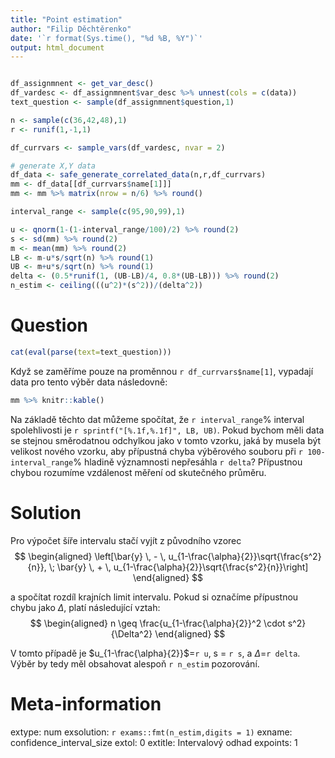 ```yaml
---
title: "Point estimation"
author: "Filip Děchtěrenko"
date: '`r format(Sys.time(), "%d %B, %Y")`'
output: html_document
---
```


```r

```


```r

df_assignmnent <- get_var_desc()
df_vardesc <- df_assignmnent$var_desc %>% unnest(cols = c(data))
text_question <- sample(df_assignmnent$question,1)

n <- sample(c(36,42,48),1)
r <- runif(1,-1,1)

df_currvars <- sample_vars(df_vardesc, nvar = 2)

# generate X,Y data
df_data <- safe_generate_correlated_data(n,r,df_currvars)
mm <- df_data[[df_currvars$name[1]]] 
mm <- mm %>% matrix(nrow = n/6) %>% round()

interval_range <- sample(c(95,90,99),1)

u <- qnorm(1-(1-interval_range/100)/2) %>% round(2)
s <- sd(mm) %>% round(2)
m <- mean(mm) %>% round(2)
LB <- m-u*s/sqrt(n) %>% round(1)
UB <- m+u*s/sqrt(n) %>% round(1)
delta <- (0.5*runif(1, (UB-LB)/4, 0.8*(UB-LB))) %>% round(2)
n_estim <- ceiling(((u^2)*(s^2))/(delta^2))
```



Question
========
```r
cat(eval(parse(text=text_question)))
```

Když se zaměříme pouze na proměnnou `r df_currvars$name[1]`, vypadají data pro tento výběr data následovně:

```r
mm %>% knitr::kable()
```

Na základě těchto dat můžeme spočítat, že `r interval_range`% interval spolehlivosti je `r sprintf("[%.1f,%.1f]", LB, UB)`. Pokud bychom měli data se stejnou směrodatnou odchylkou jako v tomto vzorku, jaká by musela být velikost nového vzorku, aby přípustná chyba výběrového souboru při `r 100-interval_range`% hladině významnosti nepřesáhla `r delta`? Přípustnou chybou rozumíme vzdálenost měření od skutečného průměru.


Solution
========
Pro výpočet šíře intervalu stačí vyjít z původního vzorec 
$$ 
\begin{aligned}
\left[\bar{y} \, - \, u_{1-\frac{\alpha}{2}}\sqrt{\frac{s^2}{n}}, \; 
  \bar{y} \, + \, u_{1-\frac{\alpha}{2}}\sqrt{\frac{s^2}{n}}\right] 
\end{aligned}
$$

 a spočítat rozdíl krajních limit intervalu. Pokud si označíme přípustnou chybu jako $\Delta$, platí následující vztah:
$$ 
\begin{aligned}
 n \geq \frac{u_{1-\frac{\alpha}{2}}^2 \cdot s^2} {\Delta^2}
\end{aligned}
$$

V tomto případě je $u_{1-\frac{\alpha}{2}}$=`r u`, s = `r s`, a $\Delta$=`r delta`. Výběr by tedy měl obsahovat alespoň `r n_estim` pozorování.


Meta-information
================
extype: num
exsolution: `r exams::fmt(n_estim,digits = 1)`
exname: confidence_interval_size
extol: 0
extitle: Intervalový odhad
expoints: 1
